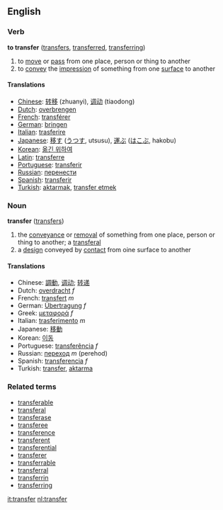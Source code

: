 ==English==
===Verb===
'''to transfer''' ([[transfers]], [[transferred]], [[transferring]])

# to [[move]] or [[pass]] from one place, person or thing to another
# to [[convey]] the [[impression]] of something from one [[surface]] to another

====Translations====
*[[Chinese]]: [[转移]] (zhuanyi), [[调动]] (tiaodong)
*[[Dutch]]: [[overbrengen]]
*[[French]]: [[transférer]]
*[[German]]: [[bringen]]
*[[Italian]]: [[trasferire]]
*[[Japanese]]: [[移す]] ([[うつす]], utsusu), [[運ぶ]] ([[はこぶ]], hakobu)
*[[Korean]]: [[옮긴 위하여]]
*[[Latin]]: [[transferre]]
*[[Portuguese]]: [[transferir]]
*[[Russian]]: [[перенести]]
*[[Spanish]]: [[transferir]]
*[[Turkish]]: [[aktarmak]], [[transfer etmek]]

===Noun===
'''transfer''' ([[transfers]])
# the [[conveyance]] or [[removal]] of something from one place, person or thing to another; a [[transferal]]
# a [[design]] conveyed by [[contact]] from oine surface to another

====Translations====
*Chinese: [[調動]], [[调动]]; [[转递]]
*Dutch: [[overdracht]] ''f''
*French: [[transfert]] ''m''
*German: [[Übertragung]] ''f''
*Greek: [[μεταφορά]] ''f''
*Italian: [[trasferimento]] ''m''
*Japanese: [[移動]]
*Korean: [[이동]]
*Portuguese: [[transferência]] ''f''
*Russian: [[переход]] ''m'' (perehod)
*Spanish: [[transferencia]] ''f''
*Turkish: [[transfer]], [[aktarma]]

===Related terms===
*[[transferable]]
*[[transferal]]
*[[transferase]]
*[[transferee]]
*[[transference]]
*[[transferent]]
*[[transferential]]
*[[transferer]]
*[[transferrable]]
*[[transferral]]
*[[transferrin]]
*[[transferring]]

[[it:transfer]]
[[nl:transfer]]